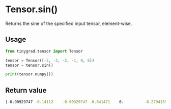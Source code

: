 # Tensor.sin()

Returns the sine of the specified input tensor, element-wise.

## Usage

```python copy
from tinygrad.tensor import Tensor

tensor = Tensor([-2, -3, -2, -1, 0, 6])
tensor = tensor.sin()

print(tensor.numpy())
```

## Return value

```bash
[-0.90929747 -0.14112    -0.90929747 -0.841471    0.         -0.2794155 ]
```